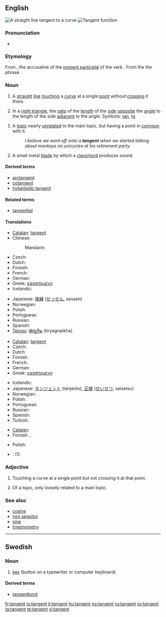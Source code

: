 ==English==
{{wikipedia}}
[[Image:Tangent.png|thumb|A straight line tangent to a curve]]
[[Image:Tan.svg|thumb|Tangent function]]

===Pronunciation===
* {{IPA|/'tæn.dʒənt/}}

===Etymology===

From {{etyl|la|en}} {{term|tangentem|lang=la}}, the accusative of {{term|tangens|tangēns|touching|lang=la}} the [[present participle]] of the verb {{term|tango|tangō|to touch|lang=la}}. From the the phrase {{term||[[linea#Latin|līnea]] [[tango#Latin|tangēns]]|a touching line}}.

===Noun===
{{en-noun}}

# {{geometry}} A [[straight]] [[line]] [[touching]] a [[curve]] at a single [[point]] without [[crossing]] it there.
# {{trigonometry}} In a [[right triangle]], the [[ratio]] of the [[length]] of the [[side]] [[opposite]] the [[angle]] to the length of the side [[adjacent]] to the angle. Symbols: [[tan]], [[tg]]
<!--This definition equivalent to the one above; it does not define a new sense of the word
# {{mathematics}} The ratio of the [[sine]] to the [[cosine]], in either the [[real]] or [[complex]] [[number]]s.-->
# A [[topic]] nearly [[unrelated]] to the main topic, but having a point in [[common]] with it.
#: ''I believe we went off onto a '''tangent''' when we started talking about monkeys on unicycles at his retirement party.''
# A small metal [[blade]] by which a [[clavichord]] produces sound.

====Derived terms====
* [[arctangent]]
* [[cotangent]]
* [[hyberbolic tangent]]

====Related terms====
* [[tangential]]

====Translations====
{{trans-top|in geometry}}
* [[Catalan]]: [[#Catalan|tangent]] {{f}}
* Chinese:
*: Mandarin: {{zh-tsp|切線|切线|qiēxiàn}}
* Czech: {{t-|cs|tečna|f}}
* Dutch: {{t-|nl|raaklijn|f}}
* Finnish: {{t-|fi|tangentti}}
* French: {{t+|fr|tangente|f}}
* German: {{t-|de|Tangente|f}}
* Greek: [[εφαπτομένη]] {{f}}
* Icelandic: {{t+|is|snertill|m}}
{{trans-mid}}
* Japanese: [[接線]] ([[せっせん]], sessen)
* Norwegian: {{t+|no|tangent|m}}
* Polish: {{t-|pl|styczna|f}}
* Portuguese: {{t+|pt|tangente|f}}
* Russian: {{t|ru|касательная|f|sc=Cyrl|tr=kasát'el'naja}}
* Spanish: {{t+|es|tangente|f}}
* [[Telugu]]: [[తిర్యగ్రేఖ]] (tiryagraekha)
{{trans-bottom}}

{{trans-top|in trigonometry}}
* [[Catalan]]: [[#Catalan|tangent]] {{f}}
* Czech: {{t-|cs|tangens|m}}
* Dutch: {{t-|nl|tangens|m}}
* Finnish: {{t-|fi|tangentti}}
* French: {{t+|fr|tangente|f}}
* German: {{t+|de|Tangens|m}}
* Greek: [[εφαπτομένη]] {{f}}
{{trans-mid}}
* Icelandic: {{t-|is|tangens|m}}
* Japanese: [[タンジェント]] (tanjento), [[正接]] ([[せいせつ]], seisetsu)
* Norwegian: {{t-|no|tangens|m}}
* Polish: {{t-|pl|tangens|m}}
* Portuguese: {{t+|pt|tangente|f}}
* Russian: {{t|ru|тангенс|m|sc=Cyrl|tr=táng'ens}}
* Spanish: {{t+|es|tangente|f}}
* Turkish: {{t|tr|tanjant}}
{{trans-bottom}}

{{trans-top|nearly unrelated topic}}
* [[Catalan]]: {{t|ca|tangent|g=f}}
* Finnish: {{t|fi|sivuraide}}, {{t|fi|harhapolku}}
{{trans-mid}}
* Polish: {{t|pl|punkt wspólny|g=m}}
{{trans-bottom}}

{{checktrans}}
<!--Remove this section once all of the translations below have been moved into the tables above.-->
* {{ttbc|Italian}}: {{t|it|tangente|g=f}} (1)

===Adjective===
{{en-adj|-}}

# {{geometry}} Touching a curve at a single point but not crossing it at that point.
# Of a topic, only loosely related to a main topic.

===See also===
* [[cosine]]
* [[non sequitur]]
* [[sine]]
* [[trigonometry]]

----

==Swedish==
{{wikipedia|lang=sv}}

===Noun===
{{infl|sv|noun}}

# [[key]] (button on a typewriter or computer keyboard)

====Derived terms====
* [[tangentbord]]

{{tbot entry|Swedish|key|2008|April|sv}}

[[fr:tangent]]
[[io:tangent]]
[[it:tangent]]
[[hu:tangent]]
[[no:tangent]]
[[ru:tangent]]
[[sv:tangent]]
[[ta:tangent]]
[[te:tangent]]
[[vi:tangent]]